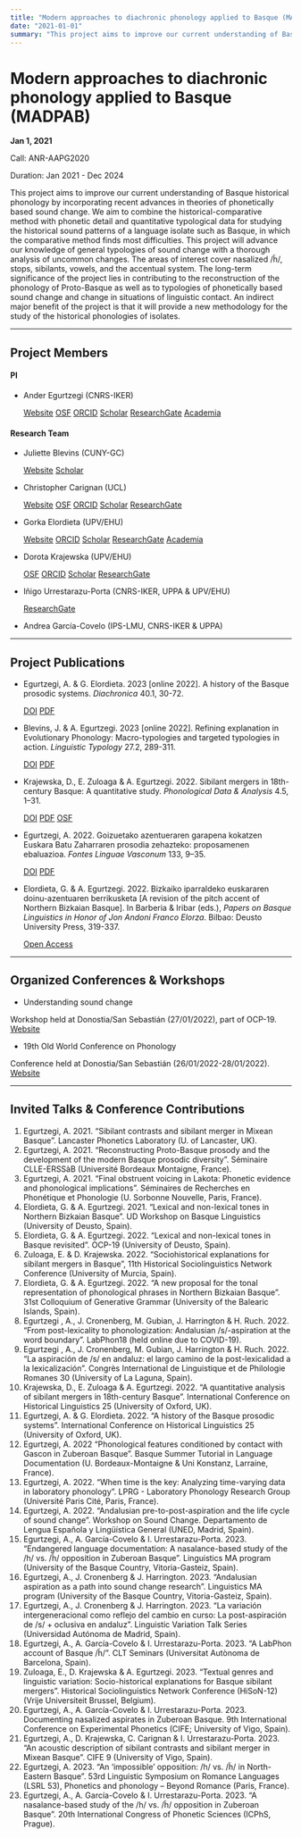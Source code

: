 ```yaml
---
title: "Modern approaches to diachronic phonology applied to Basque (MADPAB)"
date: "2021-01-01"
summary: "This project aims to improve our current understanding of Basque historical phonology by incorporating recent advances in theories of phonetically based sound change. We aim to combine the historical-comparative method with phonetic detail and quantitative typological data for studying the historical sound patterns of a language isolate such as Basque, in which the comparative method finds most difficulties. This project will advance our knowledge of general typologies of sound change with a thorough analysis of uncommon changes. The areas of interest cover nasalized /h̃/, stops, sibilants, vowels, and the accentual system. The long-term significance of the project lies in contributing to the reconstruction of the phonology of Proto-Basque as well as to typologies of phonetically based sound change and change in situations of linguistic contact. An indirect major benefit of the project is that it will provide a new methodology for the study of the historical phonologies of isolates."
---
```


# Modern approaches to diachronic phonology applied to Basque (MADPAB)

**Jan 1, 2021**

Call: ANR-AAPG2020

Duration: Jan 2021 - Dec 2024

This project aims to improve our current understanding of Basque historical phonology by incorporating recent advances in theories of phonetically based sound change. We aim to combine the historical-comparative method with phonetic detail and quantitative typological data for studying the historical sound patterns of a language isolate such as Basque, in which the comparative method finds most difficulties. This project will advance our knowledge of general typologies of sound change with a thorough analysis of uncommon changes. The areas of interest cover nasalized /h̃/, stops, sibilants, vowels, and the accentual system. The long-term significance of the project lies in contributing to the reconstruction of the phonology of Proto-Basque as well as to typologies of phonetically based sound change and change in situations of linguistic contact. An indirect major benefit of the project is that it will provide a new methodology for the study of the historical phonologies of isolates.

---

## Project Members

#### PI

 * Ander Egurtzegi (CNRS-IKER)
   <div class="touch-aware-links">
     <a href="https://egurtzegi.github.io/" class="website-link"><i class="fas fa-user"></i><span class="link-text">Website</span></a>
     <a href="https://osf.io/mhdj4/" class="osf-link"><i class="ai ai-osf"></i><span class="link-text">OSF</span></a>
     <a href="https://orcid.org/0000-0002-3451-323X/" class="orcid-link"><i class="ai ai-orcid"></i><span class="link-text">ORCID</span></a>
     <a href="http://scholar.google.com/citations?user=HyhNsDkAAAAJ/" class="scholar-link"><i class="ai ai-google-scholar"></i><span class="link-text">Scholar</span></a>
     <a href="https://www.researchgate.net/profile/Ander-Egurtzegi/" class="researchgate-link"><i class="ai ai-researchgate"></i><span class="link-text">ResearchGate</span></a>
     <a href="https://cnrs.academia.edu/AnderEgurtzegi/" class="academia-link"><i class="ai ai-academia"></i><span class="link-text">Academia</span></a>
   </div>

#### Research Team

 * Juliette Blevins (CUNY-GC)
   <div class="touch-aware-links">
     <a href="https://julietteblevins.ws.gc.cuny.edu/" class="website-link"><i class="fas fa-user"></i><span class="link-text">Website</span></a>
     <a href="https://scholar.google.com/citations?user=CBEWVrEAAAAJ/" class="scholar-link"><i class="ai ai-google-scholar"></i><span class="link-text">Scholar</span></a>
   </div>

 * Christopher Carignan (UCL)
   <div class="touch-aware-links">
     <a href="https://www.christophercarignan.com/" class="website-link"><i class="fas fa-user"></i><span class="link-text">Website</span></a>
     <a href="https://osf.io/5ucv8/" class="osf-link"><i class="ai ai-osf"></i><span class="link-text">OSF</span></a>
     <a href="https://orcid.org/0000-0002-1565-3691/" class="orcid-link"><i class="ai ai-orcid"></i><span class="link-text">ORCID</span></a>
     <a href="https://scholar.google.com/citations?user=naAMMOwAAAAJ/" class="scholar-link"><i class="ai ai-google-scholar"></i><span class="link-text">Scholar</span></a>
     <a href="https://www.researchgate.net/profile/Christopher-Carignan/" class="researchgate-link"><i class="ai ai-researchgate"></i><span class="link-text">ResearchGate</span></a>
   </div>

 * Gorka Elordieta (UPV/EHU)
   <div class="touch-aware-links">
     <a href="https://hittlinguistics.wixsite.com/hitt/gorka-elordieta/" class="website-link"><i class="fas fa-user"></i><span class="link-text">Website</span></a>
     <a href="https://orcid.org/0000-0003-1235-6998/" class="orcid-link"><i class="ai ai-orcid"></i><span class="link-text">ORCID</span></a>
     <a href="https://scholar.google.com/citations?user=qMSZUasAAAAJ/" class="scholar-link"><i class="ai ai-google-scholar"></i><span class="link-text">Scholar</span></a>
     <a href="https://www.researchgate.net/profile/Gorka-Elordieta/" class="researchgate-link"><i class="ai ai-researchgate"></i><span class="link-text">ResearchGate</span></a>
     <a href="https://cnrs.academia.edu/GorkaElordieta/" class="academia-link"><i class="ai ai-academia"></i><span class="link-text">Academia</span></a>
   </div>

 * Dorota Krajewska (UPV/EHU)
   <div class="touch-aware-links">
     <a href="https://osf.io/2c7j8/" class="osf-link"><i class="ai ai-osf"></i><span class="link-text">OSF</span></a>
     <a href="https://orcid.org/0000-0002-6909-985X/" class="orcid-link"><i class="ai ai-orcid"></i><span class="link-text">ORCID</span></a>
     <a href="https://scholar.google.com/citations?user=N1fwk4IAAAAJ/" class="scholar-link"><i class="ai ai-google-scholar"></i><span class="link-text">Scholar</span></a>
     <a href="https://www.researchgate.net/profile/Dorota-Krajewska/" class="researchgate-link"><i class="ai ai-researchgate"></i><span class="link-text">ResearchGate</span></a>
   </div>

 * Iñigo Urrestarazu-Porta (CNRS-IKER, UPPA & UPV/EHU)
   <div class="touch-aware-links">
     <a href="https://www.researchgate.net/profile/Inigo-Urrestarazu-Porta/" class="researchgate-link"><i class="ai ai-researchgate"></i><span class="link-text">ResearchGate</span></a>
   </div>

 * Andrea García-Covelo (IPS-LMU, CNRS-IKER & UPPA)

---

## Project Publications
 * Egurtzegi, A. & G. Elordieta. 2023 [online 2022]. A history of the Basque prosodic systems. _Diachronica_ 40.1, 30-72.
   <div class="touch-aware-links">
     <a href="http://doi.org/10.1075/dia.20066.egu" class="doi-link"><i class="ai ai-doi"></i><span class="link-text">DOI</span></a>
     <a href="https://www.jbe-platform.com/content/journals/10.1075/dia.20066.egu" class="pdf-link"><i class="ai ai-open-access"></i><span class="link-text">PDF</span></a>
   </div>

 * Blevins, J. & A. Egurtzegi. 2023 [online 2022]. Refining explanation in Evolutionary Phonology: Macro-typologies and targeted typologies in action. _Linguistic Typology_ 27.2, 289-311.
   <div class="touch-aware-links">
     <a href="https://doi.org/10.1515/lingty-2021-0036" class="doi-link"><i class="ai ai-doi"></i><span class="link-text">DOI</span></a>
     <a href="https://www.degruyter.com/document/doi/10.1515/lingty-2021-0036" class="pdf-link"><i class="ai ai-open-access"></i><span class="link-text">PDF</span></a>
   </div>

 * Krajewska, D., E. Zuloaga & A. Egurtzegi. 2022. Sibilant mergers in 18th-century Basque: A quantitative study. _Phonological Data & Analysis_ 4.5, 1–31.
   <div class="touch-aware-links">
     <a href="https://doi.org/10.3765/pda.v4art5.67" class="doi-link"><i class="ai ai-doi"></i><span class="link-text">DOI</span></a>
     <a href="https://phondata.org/index.php/pda/article/view/67/43" class="pdf-link"><i class="ai ai-open-access"></i><span class="link-text">PDF</span></a>
     <a href="https://osf.io/t6a7w/" class="osf-link"><i class="ai ai-osf"></i><span class="link-text">OSF</span></a>
   </div>

 * Egurtzegi, A. 2022. Goizuetako azentueraren garapena kokatzen Euskara Batu Zaharraren prosodia zehazteko: proposamenen ebaluazioa. _Fontes Linguae Vasconum_ 133, 9–35.
   <div class="touch-aware-links">
     <a href="https://doi.org/10.35462/flv133.1" class="doi-link"><i class="ai ai-doi"></i><span class="link-text">DOI</span></a>
     <a href="https://www.culturanavarra.es/uploads/files/FLV133_01.pdf" class="pdf-link"><i class="ai ai-open-access"></i><span class="link-text">PDF</span></a>
   </div>

 * Elordieta, G. & A. Egurtzegi. 2022. Bizkaiko iparraldeko euskararen doinu-azentuaren berrikusketa [A revision of the pitch accent of Northern Bizkaian Basque]. In Barberia & Iribar (eds.), _Papers on Basque Linguistics in Honor of Jon Andoni Franco Elorza_. Bilbao: Deusto University Press, 319-337.
   <div class="touch-aware-links">
     <a href="../../publications/elordieta-egurtzegi-2022-bizkaiko-doinu-azentuaren/" class="pdf-link"><i class="ai ai-open-access"></i><span class="link-text">Open Access</span></a>
   </div>

---

## Organized Conferences & Workshops
 * Understanding sound change

 Workshop held at Donostia/San Sebastián (27/01/2022), part of OCP-19.
 <div class="touch-aware-links">
   <a href="https://understandingsoundchange.netlify.app/" class="website-link"><i class="fas fa-external-link-alt"></i><span class="link-text">Website</span></a>
 </div>

 * 19th Old World Conference on Phonology

 Conference held at Donostia/San Sebastián (26/01/2022-28/01/2022).
 <div class="touch-aware-links">
   <a href="https://sulfsbjorninn.wixsite.com/ocp19/" class="website-link"><i class="fas fa-external-link-alt"></i><span class="link-text">Website</span></a>
 </div>

---

## Invited Talks & Conference Contributions
1.  Egurtzegi, A. 2021. "Sibilant contrasts and sibilant merger in Mixean Basque". Lancaster Phonetics Laboratory (U. of Lancaster, UK).
2.  Egurtzegi, A. 2021. "Reconstructing Proto-Basque prosody and the development of the modern Basque prosodic diversity". Séminaire CLLE-ERSSàB (Université Bordeaux Montaigne, France).
3.  Egurtzegi, A. 2021. "Final obstruent voicing in Lakota: Phonetic evidence and phonological implications". Séminaires de Recherches en Phonétique et Phonologie (U. Sorbonne Nouvelle, Paris, France).
4.  Elordieta, G. & A. Egurtzegi. 2021. "Lexical and non-lexical tones in Northern Bizkaian Basque". UD Workshop on Basque Linguistics (University of Deusto, Spain).
5.  Elordieta, G. & A. Egurtzegi. 2022. "Lexical and non-lexical tones in Basque revisited". OCP-19 (University of Deusto, Spain).
6.  Zuloaga, E. & D. Krajewska. 2022. "Sociohistorical explanations for sibilant mergers in Basque", 11th Historical Sociolinguistics Network Conference (University of Murcia, Spain).
7.  Elordieta, G. & A. Egurtzegi. 2022. "A new proposal for the tonal representation of phonological phrases in Northern Bizkaian Basque". 31st Colloquium of Generative Grammar (University of the Balearic Islands, Spain).
8.  Egurtzegi , A., J. Cronenberg, M. Gubian, J. Harrington & H. Ruch. 2022. "From post-lexicality to phonologization: Andalusian /s/-aspiration at the word boundary". LabPhon18 (held online due to COVID-19).
9.  Egurtzegi , A., J. Cronenberg, M. Gubian, J. Harrington & H. Ruch. 2022. "La aspiración de /s/ en andaluz: el largo camino de la post-lexicalidad a la lexicalización". Congrès International de Linguistique et de Philologie Romanes 30 (University of La Laguna, Spain).
10. Krajewska, D., E. Zuloaga & A. Egurtzegi. 2022. "A quantitative analysis of sibilant mergers in 18th-century Basque". International Conference on Historical Linguistics 25 (University of Oxford, UK).
11. Egurtzegi, A. & G. Elordieta. 2022. "A history of the Basque prosodic systems". International Conference on Historical Linguistics 25 (University of Oxford, UK).
12. Egurtzegi, A. 2022 "Phonological features conditioned by contact with Gascon in Zuberoan Basque". Basque Summer Tutorial in Language Documentation (U. Bordeaux-Montaigne & Uni Konstanz, Larraine, France).
13. Egurtzegi, A. 2022. "When time is the key: Analyzing time-varying data in laboratory phonology". LPRG - Laboratory Phonology Research Group (Université Paris Cité, Paris, France).
14. Egurtzegi, A. 2022. "Andalusian pre-to-post-aspiration and the life cycle of sound change". Workshop on Sound Change. Departamento de Lengua Española y Lingüística General (UNED, Madrid, Spain).
15. Egurtzegi, A., A. García-Covelo & I. Urrestarazu-Porta. 2023. "Endangered language documentation: A nasalance-based study of the /h/ vs. /h̃/ opposition in Zuberoan Basque". Linguistics MA program (University of the Basque Country, Vitoria-Gasteiz, Spain).
16. Egurtzegi, A., J. Cronenberg & J. Harrington. 2023. "Andalusian aspiration as a path into sound change research". Linguistics MA program (University of the Basque Country, Vitoria-Gasteiz, Spain).
17. Egurtzegi, A., J. Cronenberg & J. Harrington. 2023. "La variación intergeneracional como reflejo del cambio en curso: La post-aspiración de /s/ + oclusiva en andaluz". Linguistic Variation Talk Series (Universidad Autónoma de Madrid, Spain).
18. Egurtzegi, A., A. García-Covelo & I. Urrestarazu-Porta. 2023. "A LabPhon account of Basque /h̃/". CLT Seminars (Universitat Autònoma de Barcelona, Spain).
19. Zuloaga, E., D. Krajewska & A. Egurtzegi. 2023. "Textual genres and linguistic variation: Socio-historical explanations for Basque sibilant mergers". Historical Sociolinguistics Network Conference (HiSoN-12) (Vrije Universiteit Brussel, Belgium).
20. Egurtzegi, A., A. García-Covelo & I. Urrestarazu-Porta. 2023. Documenting nasalized aspirates in Zuberoan Basque. 9th International Conference on Experimental Phonetics (CIFE; University of Vigo, Spain).
21. Egurtzegi, A., D. Krajewska, C. Carignan & I. Urrestarazu-Porta. 2023. "An acoustic description of sibilant contrasts and sibilant merger in Mixean Basque". CIFE 9 (University of Vigo, Spain).
22. Egurtzegi, A. 2023. "An 'impossible' opposition: /h/ vs. /h̃/ in North-Eastern Basque". 53rd Linguistic Symposium on Romance Languages (LSRL 53), Phonetics and phonology – Beyond Romance (Paris, France).
23. Egurtzegi, A., A. García-Covelo & I. Urrestarazu-Porta. 2023. "A nasalance-based study of the /h/ vs. /h̃/ opposition in Zuberoan Basque". 20th International Congress of Phonetic Sciences (ICPhS, Prague). 